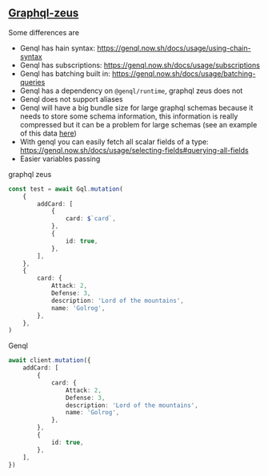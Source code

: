 ## [Graphql-zeus](https://github.com/graphql-editor/graphql-zeus)

Some differences are

-   Genql has hain syntax: https://genql.now.sh/docs/usage/using-chain-syntax
-   Genql has subscriptions: https://genql.now.sh/docs/usage/subscriptions
-   Genql has batching built in: https://genql.now.sh/docs/usage/batching-queries
-   Genql has a dependency on `@genql/runtime`, graphql zeus does not
-   Genql does not support aliases
-   Genql will have a big bundle size for large graphql schemas because it needs to store some schema information, this information is really compressed but it can be a problem for large schemas (see an example of this data [here](https://github.com/remorses/genql/blob/v2.4.0/example-usage/generated/types.esm.js))
-   With genql you can easily fetch all scalar fields of a type: https://genql.now.sh/docs/usage/selecting-fields#querying-all-fields
-   Easier variables passing

graphql zeus

```ts
const test = await Gql.mutation(
    {
        addCard: [
            {
                card: $`card`,
            },
            {
                id: true,
            },
        ],
    },
    {
        card: {
            Attack: 2,
            Defense: 3,
            description: 'Lord of the mountains',
            name: 'Golrog',
        },
    },
)
```

Genql

```ts
await client.mutation({
    addCard: [
        {
            card: {
                Attack: 2,
                Defense: 3,
                description: 'Lord of the mountains',
                name: 'Golrog',
            },
        },
        {
            id: true,
        },
    ],
})
```
